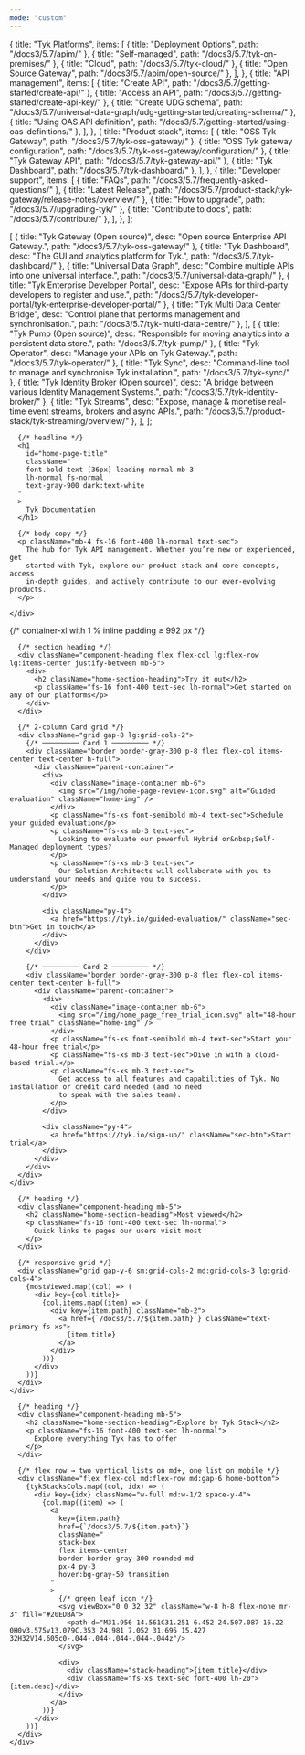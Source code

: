 ```yaml
---
mode: "custom"
---
```

  {
    title: "Tyk Platforms",
    items: [
      { title: "Deployment Options",            path: "/docs3/5.7/apim/" },
      { title: "Self-managed",                  path: "/docs3/5.7/tyk-on-premises/" },
      { title: "Cloud",                         path: "/docs3/5.7/tyk-cloud/" },
      { title: "Open Source Gateway",           path: "/docs3/5.7/apim/open-source/" },
    ],
  },
  {
    title: "API management",
    items: [
      { title: "Create API",                    path: "/docs3/5.7/getting-started/create-api/" },
      { title: "Access an API",                 path: "/docs3/5.7/getting-started/create-api-key/" },
      { title: "Create UDG schema",             path: "/docs3/5.7/universal-data-graph/udg-getting-started/creating-schema/" },
      { title: "Using OAS API definition",      path: "/docs3/5.7/getting-started/using-oas-definitions/" },
    ],
  },
  {
    title: "Product stack",
    items: [
      { title: "OSS Tyk Gateway",               path: "/docs3/5.7/tyk-oss-gateway/" },
      { title: "OSS Tyk gateway configuration", path: "/docs3/5.7/tyk-oss-gateway/configuration/" },
      { title: "Tyk Gateway API",               path: "/docs3/5.7/tyk-gateway-api/" },
      { title: "Tyk Dashboard",                 path: "/docs3/5.7/tyk-dashboard/" },
    ],
  },
  {
    title: "Developer support",
    items: [
      { title: "FAQs",                          path: "/docs3/5.7/frequently-asked-questions/" },
      { title: "Latest Release",                path: "/docs3/5.7/product-stack/tyk-gateway/release-notes/overview/" },
      { title: "How to upgrade",                path: "/docs3/5.7/upgrading-tyk/" },
      { title: "Contribute to docs",            path: "/docs3/5.7/contribute/" },
    ],
  },
];

  [
    { title: "Tyk Gateway (Open source)",          desc: "Open source Enterprise API Gateway.",                                         path: "/docs3/5.7/tyk-oss-gateway/" },
    { title: "Tyk Dashboard",                      desc: "The GUI and analytics platform for Tyk.",                                    path: "/docs3/5.7/tyk-dashboard/" },
    { title: "Universal Data Graph",               desc: "Combine multiple APIs into one universal interface.",                        path: "/docs3/5.7/universal-data-graph/" },
    { title: "Tyk Enterprise Developer Portal",    desc: "Expose APIs for third-party developers to register and use.",                path: "/docs3/5.7/tyk-developer-portal/tyk-enterprise-developer-portal/" },
    { title: "Tyk Multi Data Center Bridge",       desc: "Control plane that performs management and synchronisation.",                path: "/docs3/5.7/tyk-multi-data-centre/" },
  ],
  [
    { title: "Tyk Pump (Open source)",             desc: "Responsible for moving analytics into a persistent data store.",             path: "/docs3/5.7/tyk-pump/" },
    { title: "Tyk Operator",                       desc: "Manage your APIs on Tyk Gateway.",                                           path: "/docs3/5.7/tyk-operator/" },
    { title: "Tyk Sync",                           desc: "Command-line tool to manage and synchronise Tyk installation.",              path: "/docs3/5.7/tyk-sync/" },
    { title: "Tyk Identity Broker (Open source)",  desc: "A bridge between various Identity Management Systems.",                      path: "/docs3/5.7/tyk-identity-broker/" },
    { title: "Tyk Streams",                        desc: "Expose, manage & monetise real-time event streams, brokers and async APIs.", path: "/docs3/5.7/product-stack/tyk-streaming/overview/" },
  ],
];

<div className="home-container">

  <div className="banner border border-[#dee2e6]  overflow-hidden">
    <div className="max-w-7xl mx-auto px-4 lg:px-[1%] py-8 section-padding">

      {/* headline */}
      <h1
        id="home-page-title"
        className="
        font-bold text-[36px] leading-normal mb-3
        lh-normal fs-normal
        text-gray-900 dark:text-white
      "
      >
        Tyk Documentation
      </h1>

      {/* body copy */}
      <p className="mb-4 fs-16 font-400 lh-normal text-sec">
        The hub for Tyk API management. Whether you’re new or experienced, get
        started with Tyk, explore our product stack and core concepts, access
        in-depth guides, and actively contribute to our ever-evolving products.
      </p>

    </div>
  </div>
  <section className="home-section mt-10">
    {/* container-xl with 1 % inline padding ≥ 992 px */}
    <div className="max-w-7xl mx-auto px-4 lg:px-[1%]">

      {/* section heading */}
      <div className="component-heading flex flex-col lg:flex-row lg:items-center justify-between mb-5">
        <div>
          <h2 className="home-section-heading">Try it out</h2>
          <p className="fs-16 font-400 text-sec lh-normal">Get started on any of our platforms</p>
        </div>
      </div>

      {/* 2-column Card grid */}
      <div className="grid gap-8 lg:grid-cols-2">
        {/* ───────── Card 1 ───────── */}
        <div className="border border-gray-300 p-8 flex flex-col items-center text-center h-full">
          <div className="parent-container">
            <div>
              <div className="image-container mb-6">
                <img src="/img/home-page-review-icon.svg" alt="Guided evaluation" className="home-img" />
              </div>
              <p className="fs-xs font-semibold mb-4 text-sec">Schedule your guided evaluation</p>
              <p className="fs-xs mb-3 text-sec">
                Looking to evaluate our powerful Hybrid or&nbsp;Self-Managed deployment types?
              </p>
              <p className="fs-xs mb-3 text-sec">
                Our Solution Architects will collaborate with you to understand your needs and guide you to success.
              </p>
            </div>

            <div className="py-4">
              <a href="https://tyk.io/guided-evaluation/" className="sec-btn">Get in touch</a>
            </div>
          </div>
        </div>

        {/* ───────── Card 2 ───────── */}
        <div className="border border-gray-300 p-8 flex flex-col items-center text-center h-full">
          <div className="parent-container">
            <div>
              <div className="image-container mb-6">
                <img src="/img/home_page_free_trial_icon.svg" alt="48-hour free trial" className="home-img" />
              </div>
              <p className="fs-xs font-semibold mb-4 text-sec">Start your 48-hour free trial</p>
              <p className="fs-xs mb-3 text-sec">Dive in with a cloud-based trial.</p>
              <p className="fs-xs mb-3 text-sec">
                Get access to all features and capabilities of Tyk. No installation or credit card needed (and no need
                to speak with the sales team).
              </p>
            </div>

            <div className="py-4">
              <a href="https://tyk.io/sign-up/" className="sec-btn">Start trial</a>
            </div>
          </div>
        </div>
      </div>
    </div>
  </section>

  <section className="home-section mt-10">
    <div className="max-w-7xl mx-auto px-4 lg:px-[1%]">

      {/* heading */}
      <div className="component-heading mb-5">
        <h2 className="home-section-heading">Most viewed</h2>
        <p className="fs-16 font-400 text-sec lh-normal">
          Quick links to pages our users visit most
        </p>
      </div>

      {/* responsive grid */}
      <div className="grid gap-y-6 sm:grid-cols-2 md:grid-cols-3 lg:grid-cols-4">
        {mostViewed.map((col) => (
          <div key={col.title}>
            {col.items.map((item) => (
              <div key={item.path} className="mb-2">
                <a href={`/docs3/5.7/${item.path}`} className="text-primary fs-xs">
                  {item.title}
                </a>
              </div>
            ))}
          </div>
        ))}
      </div>
    </div>
  </section>

  <section className="home-section explore-section mt-10">
    <div className="max-w-7xl mx-auto px-4 lg:px-[1%]">

      {/* heading */}
      <div className="component-heading mb-5">
        <h2 className="home-section-heading">Explore by Tyk Stack</h2>
        <p className="fs-16 font-400 text-sec lh-normal">
          Explore everything Tyk has to offer
        </p>
      </div>

      {/* flex row → two vertical lists on md+, one list on mobile */}
      <div className="flex flex-col md:flex-row md:gap-6 home-bottom">
        {tykStacksCols.map((col, idx) => (
          <div key={idx} className="w-full md:w-1/2 space-y-4">
            {col.map((item) => (
              <a
                key={item.path}
                href={`/docs3/5.7/${item.path}`}
                className="
                stack-box
                flex items-center
                border border-gray-300 rounded-md
                px-4 py-3
                hover:bg-gray-50 transition
              "
              >
                {/* green leaf icon */}
                <svg viewBox="0 0 32 32" className="w-8 h-8 flex-none mr-3" fill="#20EDBA">
                  <path d="M31.956 14.561C31.251 6.452 24.507.087 16.22 0H0v3.575v13.079C.353 24.981 7.052 31.695 15.427 32H32V14.605c0-.044-.044-.044-.044-.044z"/>
                </svg>

                <div>
                  <div className="stack-heading">{item.title}</div>
                  <div className="fs-xs text-sec font-400 lh-20">{item.desc}</div>
                </div>
              </a>
            ))}
          </div>
        ))}
      </div>
    </div>
  </section>

  <Footer />

</div>
